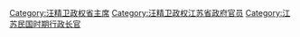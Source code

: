 [[Category:汪精卫政权省主席|Category:汪精卫政权省主席]]
[[Category:汪精卫政权江苏省政府官员|Category:汪精卫政权江苏省政府官员]]
[[Category:江苏民国时期行政长官|Category:江苏民国时期行政长官]]